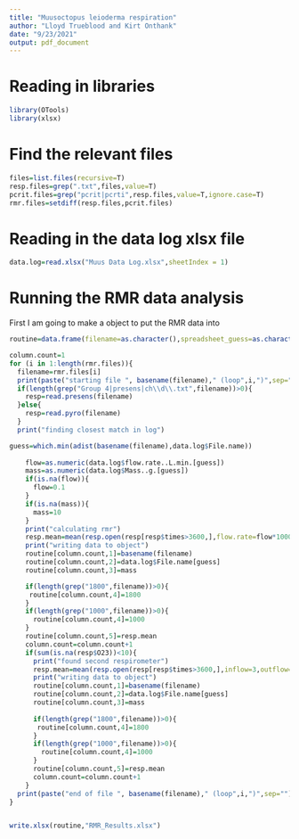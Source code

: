 ```yaml
---
title: "Muusoctopus leioderma respiration"
author: "Lloyd Trueblood and Kirt Onthank"
date: "9/23/2021"
output: pdf_document
---
```


# Reading in libraries
```r
library(OTools)
library(xlsx)
```

# Find the relevant files
```r
files=list.files(recursive=T)
resp.files=grep(".txt",files,value=T)
pcrit.files=grep("pcrit|pcrti",resp.files,value=T,ignore.case=T)
rmr.files=setdiff(resp.files,pcrit.files)
```


# Reading in the data log xlsx file
```r
data.log=read.xlsx("Muus Data Log.xlsx",sheetIndex = 1)
```

# Running the RMR data analysis
First I am going to make a object to put the RMR data into
```r
routine=data.frame(filename=as.character(),spreadsheet_guess=as.character(),mass=as.numeric(),pco2=as.numeric(),rmr=as.numeric())
```



```r
column.count=1
for (i in 1:length(rmr.files)){
  filename=rmr.files[i]
  print(paste("starting file ", basename(filename)," (loop",i,")",sep=""))
  if(length(grep("Group 4|presens|ch\\d\\.txt",filename))>0){
    resp=read.presens(filename)
  }else{
    resp=read.pyro(filename)
  }
  print("finding closest match in log")

guess=which.min(adist(basename(filename),data.log$File.name))
  
    flow=as.numeric(data.log$flow.rate..L.min.[guess])
    mass=as.numeric(data.log$Mass..g.[guess])
    if(is.na(flow)){
      flow=0.1
    }
    if(is.na(mass)){
      mass=10
    }
    print("calculating rmr")
    resp.mean=mean(resp.open(resp[resp$times>3600,],flow.rate=flow*1000,weight=mass)$resp)
    print("writing data to object")
    routine[column.count,1]=basename(filename)
    routine[column.count,2]=data.log$File.name[guess]
    routine[column.count,3]=mass

    if(length(grep("1800",filename))>0){
     routine[column.count,4]=1800
    }
    if(length(grep("1000",filename))>0){
      routine[column.count,4]=1000
    }
    routine[column.count,5]=resp.mean
    column.count=column.count+1
    if(sum(is.na(resp$O23))<10){
      print("found second respirometer")
      resp.mean=mean(resp.open(resp[resp$times>3600,],inflow=3,outflow=4,flow.rate=flow*1000,weight=mass)$resp)
      print("writing data to object")
      routine[column.count,1]=basename(filename)
      routine[column.count,2]=data.log$File.name[guess]
      routine[column.count,3]=mass
  
      if(length(grep("1800",filename))>0){
       routine[column.count,4]=1800
      }
      if(length(grep("1000",filename))>0){
        routine[column.count,4]=1000
      }
      routine[column.count,5]=resp.mean
      column.count=column.count+1
    }
  print(paste("end of file ", basename(filename)," (loop",i,")",sep=""))
}



```


```r
write.xlsx(routine,"RMR_Results.xlsx")
```

